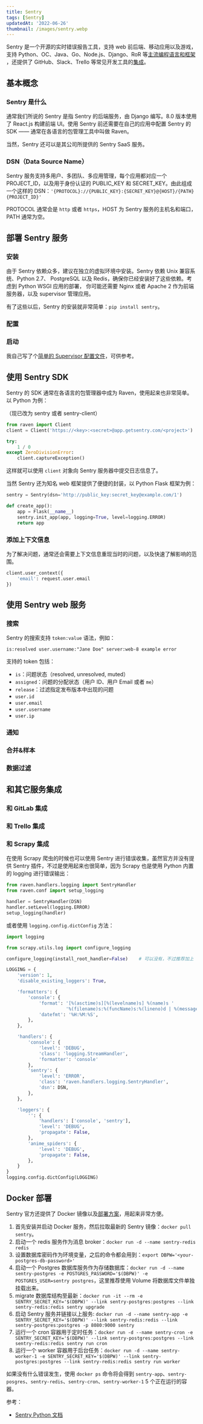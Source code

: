 ```yaml
---
title: Sentry
tags: [Sentry]
updatedAt: '2022-06-26'
thumbnail: /images/sentry.webp
---
```


Sentry 是一个开源的实时错误报告工具，支持 web 前后端、移动应用以及游戏，支持
Python、OC、Java、Go、Node.js、Django、RoR 等[主流编程语言和框架](https://getsentry.com/platforms/)
，还提供了 GitHub、Slack、Trello 等常见开发工具的[集成](https://getsentry.com/integrations/)。

## 基本概念

### Sentry 是什么

通常我们所说的 Sentry 是指 Sentry 的后端服务，由 Django 编写。8.0 版本使用了 React.js
构建前端 UI。使用 Sentry 前还需要在自己的应用中配置 Sentry 的 SDK ——
通常在各语言的包管理工具中叫做 Raven。

当然，Sentry 还可以是其公司所提供的 Sentry SaaS 服务。

### DSN（Data Source Name）

Sentry 服务支持多用户、多团队、多应用管理，每个应用都对应一个 PROJECT_ID，以及用于身份认证的
PUBLIC_KEY 和 SECRET_KEY。由此组成一个这样的 DSN：`'{PROTOCOL}://{PUBLIC_KEY}:{SECRET_KEY}@{HOST}/{PATH}{PROJECT_ID}'`

PROTOCOL 通常会是 `http` 或者 `https`，HOST 为 Sentry 服务的主机名和端口，PATH
通常为空。

## 部署 Sentry 服务

### 安装

由于 Sentry 依赖众多，建议在独立的虚拟环境中安装。Sentry 依赖 Unix 兼容系统、Python 2.7、
PostgreSQL 以及 Redis，确保你已经安装好了这些依赖。考虑到 Python WSGI 应用的部署，
你可能还需要 Nginx 或者 Apache 2 作为前端服务器，以及 supervisor 管理应用。

有了这些以后，Sentry 的安装就非常简单：`pip install sentry`。

### 配置

### 启动

我自己写了个[简单的 Supervisor 配置文件](https://gist.github.com/kxxoling/e26827955a191cb6ab8f)，可供参考。

## 使用 Sentry SDK

Sentry 的 SDK 通常在各语言的包管理器中成为 Raven，使用起来也非常简单。以 Python 为例：

（现已改为 sentry 或者 sentry-client）

```python
from raven import Client
client = Client('https://<key>:<secret>@app.getsentry.com/<project>')

try:
    1 / 0
except ZeroDivisionError:
    client.captureException()
```

这样就可以使用 `client` 对象向 Sentry 服务器中提交日志信息了。

当然 Sentry 还为知名 web 框架提供了便捷的封装，以 Python Flask 框架为例：

```python
sentry = Sentry(dsn='http://public_key:secret_key@example.com/1')

def create_app():
    app = Flask(__name__)
	sentry.init_app(app, logging=True, level=logging.ERROR)
    return app
```

### 添加上下文信息

为了解决问题，通常还会需要上下文信息重现当时的问题，以及快速了解影响的范围。

```python
client.user_context({
	'email': request.user.email
})
```

## 使用 Sentry web 服务

### 搜索

Sentry 的搜索支持 `token:value` 语法，例如：

    is:resolved user.username:"Jane Doe" server:web-8 example error

支持的 token 包括：

- `is`：问题状态（resolved, unresolved, muted）
- `assigned`：问题的分配状态（用户 ID、用户 Email 或者 `me`）
- `release`：过滤指定发布版本中出现的问题
- `user.id`
- `user.email`
- `user.username`
- `user.ip`

### 通知

### 合并&样本

### 数据过滤

## 和其它服务集成

### 和 GitLab 集成

### 和 Trello 集成

### 和 Scrapy 集成

在使用 Scrapy 爬虫的时候也可以使用 Sentry 进行错误收集，虽然官方并没有提供 Sentry 插件，不过是使用起来也很简单，因为 Scrapy 也是使用 Python 内置的 logging 进行错误输出：

```py
from raven.handlers.logging import SentryHandler
from raven.conf import setup_logging

handler = SentryHandler(DSN)
handler.setLevel(logging.ERROR)
setup_logging(handler)
```

或者使用 `logging.config.dictConfig` 方法：

```py
import logging

from scrapy.utils.log import configure_logging

configure_logging(install_root_handler=False)    # 可以没有，不过推荐加上

LOGGING = {
    'version': 1,
    'disable_existing_loggers': True,

    'formatters': {
        'console': {
            'format': '[%(asctime)s][%(levelname)s] %(name)s '
                      '%(filename)s:%(funcName)s:%(lineno)d | %(message)s',
            'datefmt': '%H:%M:%S',
        },
    },

    'handlers': {
        'console': {
            'level': 'DEBUG',
            'class': 'logging.StreamHandler',
            'formatter': 'console'
        },
        'sentry': {
            'level': 'ERROR',
            'class': 'raven.handlers.logging.SentryHandler',
            'dsn': DSN,
        },
    },

    'loggers': {
        '': {
            'handlers': ['console', 'sentry'],
            'level': 'DEBUG',
            'propagate': False,
        },
        'anime_spiders': {
            'level': 'DEBUG',
            'propagate': False,
        },
    }
}
logging.config.dictConfig(LOGGING)
```

## Docker 部署

Sentry 官方还提供了 Docker 镜像以及[部署方案](https://github.com/docker-library/docs/blob/master/sentry/variant-onbuild.md)，用起来非常方便。

1. 首先安装并启动 Docker 服务，然后拉取最新的 Sentry 镜像：`docker pull sentry`。
2. 启动一个 redis 服务作为消息 broker：`docker run -d --name sentry-redis redis`
3. 设置数据库密码作为环境变量，之后的命令都会用到：`export DBPW='<your-postgres-db-password>'`
4. 启动一个 Postgres 数据库服务作为存储数据库：`docker run -d --name sentry-postgres -e POSTGRES_PASSWORD='$(DBPW)' -e POSTGRES_USER=sentry postgres`，这里推荐使用 Volume 将数据库文件单独挂载出来。
5. migrate 数据库结构至最新：`docker run -it --rm -e SENTRY_SECRET_KEY='$(DBPW)' --link sentry-postgres:postgres --link sentry-redis:redis sentry upgrade`
6. 启动 Sentry 服务并链接以上服务: `docker run -d --name sentry-app -e SENTRY_SECRET_KEY='$(DBPW)' --link sentry-redis:redis --link sentry-postgres:postgres -p 8080:9000 sentry`
7. 运行一个 cron 容器用于定时任务：`docker run -d --name sentry-cron -e SENTRY_SECRET_KEY='$(DBPW)' --link sentry-postgres:postgres --link sentry-redis:redis sentry run cron`
8. 运行一个 worker 容器用于后台任务：`docker run -d --name sentry-worker-1 -e SENTRY_SECRET_KEY='$(DBPW)' --link sentry-postgres:postgres --link sentry-redis:redis sentry run worker`

如果没有什么错误发生，使用 `docker ps` 命令将会得到 `sentry-app`、`sentry-posgres`、`sentry-redis`、`sentry-cron`、`sentry-worker-1` 5 个正在运行的容器。

参考：

- [Sentry Python 文档](https://docs.getsentry.com/on-premise/clients/python)

[sentry]: https://getsentry.com/
